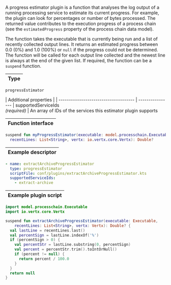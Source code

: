 
A progress estimator plugin is a function that analyses the log output of a
running processing service to estimate its current progress. For example, the
plugin can look for percentages or number of bytes processed. The returned
value contributes to the execution progress of a process chain (see the
`estimatedProgress` property of the <ScrollLink href="#process-chains">process chain</ScrollLink>
data model).

The function takes the executable that is currently being run and a list of
recently collected output lines. It returns an estimated progress between
0.0 (0%) and 1.0 (100%) or `null` if the progress could not be determined. The
function will be called for each output line collected and the newest line is
always at the end of the given list. If required, the function can be a
`suspend` function.

| Type |
| ---- |

`progressEstimator`

| Additional properties                 |
| ------------------------------------- | ----------------
| supportedServiceIds<br />*(required)* | An array of IDs of the services this estimator plugin supports

| Function interface |
| ------------------ |

```kotlin
suspend fun myProgressEstimator(executable: model.processchain.Executable,
  recentLines: List<String>, vertx: io.vertx.core.Vertx): Double?
```

| Example descriptor |
| ------------------ |

```yaml
- name: extractArchiveProgressEstimator
  type: progressEstimator
  scriptFile: conf/plugins/extractArchiveProgressEstimator.kts
  supportedServiceIds:
    - extract-archive
```

| Example plugin script |
| --------------------- |

```kotlin
import model.processchain.Executable
import io.vertx.core.Vertx

suspend fun extractArchiveProgressEstimator(executable: Executable,
    recentLines: List<String>, vertx: Vertx): Double? {
  val lastLine = recentLines.last()
  val percentSign = lastLine.indexOf('%')
  if (percentSign > 0) {
    val percentStr = lastLine.substring(0, percentSign)
    val percent = percentStr.trim().toIntOrNull()
    if (percent != null) {
      return percent / 100.0
    }
  }
  return null
}
```
